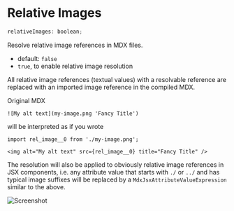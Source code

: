 # Relative Images

```js
relativeImages: boolean;
```

Resolve relative image references in MDX files.

- default: `false`
- `true`, to enable relative image resolution

All relative image references (textual values) with a resolvable reference are replaced with an imported image reference in the compiled MDX.

Original MDX

```mdx
![My alt text](my-image.png 'Fancy Title')
```

will be interpreted as if you wrote

```mdx
import rel_image__0 from './my-image.png';

<img alt="My alt text" src={rel_image__0} title="Fancy Title" />
```

The resolution will also be applied to obviously relative image references in JSX components, i.e. any attribute value that starts with `./` or `../` and has typical image suffixes will be replaced by a `MdxJsxAttributeValueExpression` similar to the above.

![Screenshot](relative-images.png)
